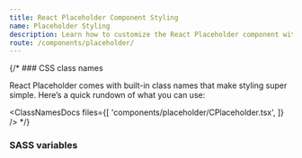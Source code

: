 ```yaml
---
title: React Placeholder Component Styling
name: Placeholder Styling
description: Learn how to customize the React Placeholder component with CSS classes, variables, and SASS for flexible styling and seamless integration into your design.
route: /components/placeholder/
---
```


{/* ### CSS class names

React Placeholder comes with built-in class names that make styling super simple. Here’s a quick rundown of what you can use:

<ClassNamesDocs
  files={[
    'components/placeholder/CPlaceholder.tsx',
  ]}
/> */}

### SASS variables

<ScssDocs file="_variables.scss" capture="placeholders"/>
